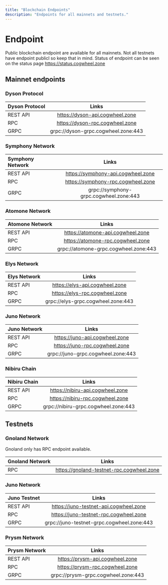 ```yaml
---
title: "Blockchain Endpoints"
description: "Endpoints for all mainnets and testnets."
---
```

# Endpoint 

Public blockchain endpoint are available for all mainnets. Not all testnets
have endpoint publicl so keep that in mind. Status of endpoint can be seen on the status page
https://status.cogwheel.zone

## Mainnet endpoints

### Dyson Protocol

| Dyson Protocol     | Links                            |
| :------------      | :----------:                     |
| REST API           | https://dyson-api.cogwheel.zone  |
| RPC                | https://dyson-rpc.cogwheel.zone  |
| GRPC               | grpc://dyson-grpc.cogwheel.zone:443  |

### Symphony Network

| Symphony Network   | Links                                   |
| :------------      | :----------:                            |
| REST API           | https://symphony-api.cogwheel.zone  |
| RPC                | https://symphony-rpc.cogwheel.zone  |
| GRPC               | grpc://symphony-grpc.cogwheel.zone:443  |

### Atomone Network

| Atomone Network   | Links                                   |
| :------------      | :----------:                            |
| REST API           | https://atomone-api.cogwheel.zone  |
| RPC                | https://atomone-rpc.cogwheel.zone  |
| GRPC               | grpc://atomone-grpc.cogwheel.zone:443  |

### Elys Network

| Elys Network   | Links                                   |
| :------------      | :----------:                            |
| REST API           | https://elys-api.cogwheel.zone  |
| RPC                | https://elys-rpc.cogwheel.zone  |
| GRPC               | grpc://elys-grpc.cogwheel.zone:443  |

### Juno Network

| Juno Network   | Links                                   |
| :------------      | :----------:                            |
| REST API           | https://juno-api.cogwheel.zone  |
| RPC                | https://juno-rpc.cogwheel.zone  |
| GRPC               | grpc://juno-grpc.cogwheel.zone:443  |

### Nibiru Chain

| Nibiru Chain   | Links                                   |
| :------------      | :----------:                            |
| REST API           | https://nibiru-api.cogwheel.zone  |
| RPC                | https://nibiru-rpc.cogwheel.zone  |
| GRPC               | grpc://nibiru-grpc.cogwheel.zone:443  |

## Testnets

### Gnoland Network

Gnoland only has RPC endpoint available.

| Gnoland Network   | Links                                   |
| :------------      | :----------:                            |
| RPC                | https://gnoland-testnet-rpc.cogwheel.zone  |


### Juno Network

| Juno Testnet   | Links                                   |
| :------------      | :----------:                            |
| REST API           | https://juno-testnet-api.cogwheel.zone  |
| RPC                | https://juno-testnet-rpc.cogwheel.zone  |
| GRPC               | grpc://juno-testnet-grpc.cogwheel.zone:443  |

### Prysm Network

| Prysm Network   | Links                                   |
| :------------      | :----------:                            |
| REST API           | https://prysm-api.cogwheel.zone  |
| RPC                | https://prysm-rpc.cogwheel.zone  |
| GRPC               | grpc://prysm-grpc.cogwheel.zone:443  |

